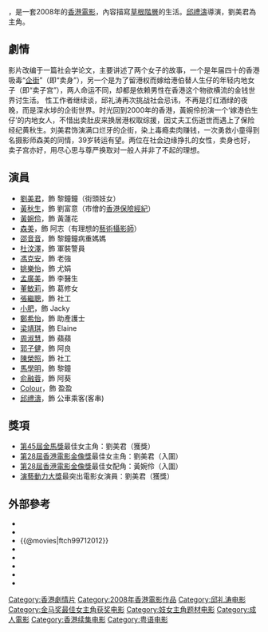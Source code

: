 {{Infobox Film
| name           = 性工作者2 我不賣身·我賣子宮
| original_name  = ''{{lang|en|True Women For Sale}}''
| image          = True Women For Sale poster.jpg
| caption        = 
| director       = [[邱禮濤|邱禮濤]]
| producer       = 伍健雄
| producer_2     = 彭立威
| writer         = [[楊漪珊|楊漪珊]]、[[邱禮濤|邱禮濤]]
| starring       = [[劉美君|劉美君]]、[[黃秋生|黃秋生]]、[[黃婉伶|黃婉伶]]、[[森美|森　美]]<br/>[[邵音音|邵音音]]、[[杜汶澤|杜汶澤]]、[[馮克安|馮克安]]、[[姚樂怡|姚樂怡]]<br/>[[孟廣美|孟廣美]]、[[董敏莉|董敏莉]]、[[張繼聰|張繼聰]]、[[小肥|小　肥]]<br/>[[鄭希怡|鄭希怡]]、[[梁靖琪|梁靖琪]]、[[周淑慧|周淑慧]]、[[俞融蓉|俞融蓉]]
| music          = {{lang|en|Brother Hung Productions}}<br>[[麥振鴻|麥振鴻]]
| cinematography = 陳廣鴻
| editing        = 鍾煒釗
| production_company = 本地製作<br>香港星跨媒體有限公司
| distributor    = 
| released = {{flag|Hong Kong}}<br>{{film date|2008|12|4}}<br>{{flag|Taiwan}}<br>{{start date|2009|5|22}}
| runtime        = 90 分鐘
| country        = {{香港電影產地}}
| awards         = 
| language       = [[粵語|粵語]]、[[普通話|普通話]]
| budget         = 
| preceded_by    = [[性工作者十日談|性工作者十日談]]
| followed_by    = 
| amg_id         = 478042
| imdb_id        = tt1347006
}}
{{engname|《性工作者2 我不賣身·我賣子宮》|''True Women For Sale''}}，是一套2008年的[[香港電影|香港電影]]，內容描寫[[草根階層|草根階層]]的生活。[[邱禮濤|邱禮濤]]導演，劉美君為主角。

==劇情==

影片改编于一篇社会学论文，主要讲述了两个女子的故事，一个是年届四十的香港吸毒“[[企街|企街]]”（即“卖身”），另一个是为了留港权而嫁给港伯替人生仔的年轻内地女子（即“卖子宫”），两人命运不同，却都是依赖男性在香港这个物欲横流的金钱世界讨生活。
性工作者继续谈，邱礼涛再次挑战社会忌讳，不再是灯红酒绿的夜晚，而是深水埗的企街世界。时光回到2000年的香港，黃婉伶扮演一个‘嫁港伯生仔’的内地女人，不惜出卖肚皮来换居港权取综援，因丈夫工伤逝世而遇上了保险经纪黄秋生。刘美君饰演满口烂牙的企街，染上毒瘾卖肉赚钱，一次勇救小童得到名摄影师森美的同情，39岁转运有望。两位在社会边缘挣扎的女性，卖身也好，卖子宫亦好，用尽心思与尊严换取对一般人并非了不起的理想。

==演員==
* [[劉美君|劉美君]]，飾 黎鐘鐘（街頭妓女）
* [[黃秋生|黃秋生]]，飾 劉富意（市儈的[[香港|香港]][[保險|保險]][[經紀|經紀]]）
* [[黃婉伶|黃婉伶]]，飾 黃蓮花  
* [[森美|森美]]，飾 阿志（有理想的[[藝術|藝術]][[攝影師|攝影師]]）
* [[邵音音|邵音音]]，飾 黎鐘鐘病重媽媽
* [[杜汶澤|杜汶澤]]，飾 軍裝警員
* [[馮克安|馮克安]]，飾 老強
* [[姚樂怡|姚樂怡]]，飾 尤娟
* [[孟廣美|孟廣美]]，飾 李醫生
* [[董敏莉|董敏莉]]，飾 葛修女
* [[張繼聰|張繼聰]]，飾 社工
*   [[小肥|小肥]]，飾 Jacky
* [[鄭希怡|鄭希怡]]，飾 助產護士
* [[梁靖琪|梁靖琪]]，飾 Elaine
* [[周淑慧|周淑慧]]，飾 蘋蘋
* [[郭子健|郭子健]]，飾 阿良
* [[陳榮照|陳榮照]]，飾 社工
* [[馬學明|馬學明]]，飾 黎鐘
* [[俞融蓉|俞融蓉]]，飾 阿葵
* [[Colour|Colour]]，飾 盈盈
* [[邱禮濤|邱禮濤]]，飾 公車乘客(客串)

==獎項==
*[[第45屆金馬獎|第45屆金馬獎]]最佳女主角：劉美君（獲獎）
*[[第28屆香港電影金像獎|第28屆香港電影金像獎]]最佳女主角：劉美君（入圍）
*[[第28屆香港電影金像獎|第28屆香港電影金像獎]]最佳女配角：黃婉伶（入圍）
*[[演藝動力大獎|演藝動力大獎]]最突出電影女演員：劉美君（獲獎）

== 外部參考 ==
*{{Yahoomovie id|3022}}
*{{MSN movie|914}}
*{{@movies|ftch99712012}}
*{{hkmdb title|13547}}
*{{douban}}
*{{rotten-tomatoes|sing-kung-chok-tse-yee-ngor-but-mai-sun-ngor-mai-chi-gung}}
*{{Amg movie|478042}}
*{{imdb title|1347006}}

{{邱禮濤}}
{{黃秋生}}
[[Category:香港劇情片|Category:香港劇情片]]
[[Category:2008年香港電影作品|Category:2008年香港電影作品]]
[[Category:邱礼涛电影|Category:邱礼涛电影]]
[[Category:金马奖最佳女主角获奖电影|Category:金马奖最佳女主角获奖电影]]
[[Category:妓女主角题材电影|Category:妓女主角题材电影]]
[[Category:成人電影|Category:成人電影]]
[[Category:香港续集电影|Category:香港续集电影]]
[[Category:粤语电影|Category:粤语电影]]